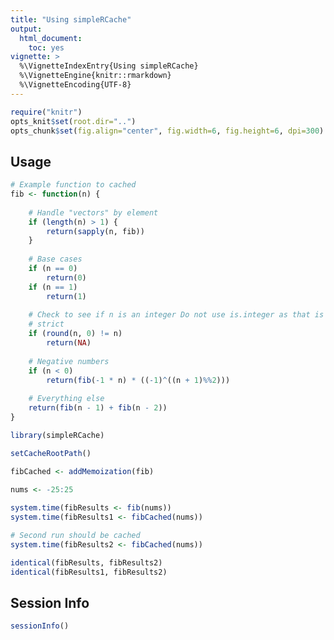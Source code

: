 ```yaml
---
title: "Using simpleRCache"
output:
  html_document:
    toc: yes
vignette: >
  %\VignetteIndexEntry{Using simpleRCache}
  %\VignetteEngine{knitr::rmarkdown}
  %\VignetteEncoding{UTF-8}    
---
```


```r
require("knitr")
opts_knit$set(root.dir="..")
opts_chunk$set(fig.align="center", fig.width=6, fig.height=6, dpi=300)
```

## Usage
```r
# Example function to cached
fib <- function(n) {
 
    # Handle "vectors" by element
    if (length(n) > 1) {
        return(sapply(n, fib))
    }
 
    # Base cases
    if (n == 0) 
        return(0)
    if (n == 1) 
        return(1)
 
    # Check to see if n is an integer Do not use is.integer as that is very
    # strict
    if (round(n, 0) != n) 
        return(NA)
 
    # Negative numbers
    if (n < 0) 
        return(fib(-1 * n) * ((-1)^((n + 1)%%2)))
 
    # Everything else
    return(fib(n - 1) + fib(n - 2))
}

library(simpleRCache)

setCacheRootPath()

fibCached <- addMemoization(fib)

nums <- -25:25
 
system.time(fibResults <- fib(nums))
system.time(fibResults1 <- fibCached(nums))

# Second run should be cached
system.time(fibResults2 <- fibCached(nums))

identical(fibResults, fibResults2)
identical(fibResults1, fibResults2)
```

## Session Info

```r
sessionInfo()
```









